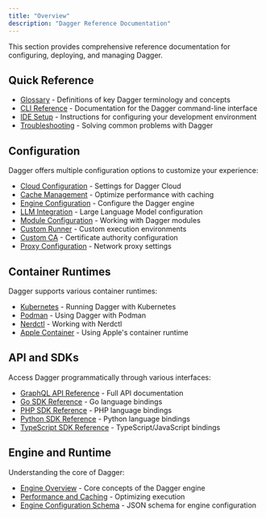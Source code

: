 ```yaml
---
title: "Overview"
description: "Dagger Reference Documentation"
---
```


This section provides comprehensive reference documentation for configuring, deploying, and managing Dagger. 

## Quick Reference

- [Glossary](glossary.mdx) - Definitions of key Dagger terminology and concepts
- [CLI Reference](cli/index.mdx) - Documentation for the Dagger command-line interface
- [IDE Setup](ide-setup.mdx) - Instructions for configuring your development environment
- [Troubleshooting](troubleshooting.mdx) - Solving common problems with Dagger

## Configuration

Dagger offers multiple configuration options to customize your experience:

- [Cloud Configuration](./configuration/cloud.mdx) - Settings for Dagger Cloud
- [Cache Management](./configuration/cache.mdx) - Optimize performance with caching
- [Engine Configuration](./configuration/engine.mdx) - Configure the Dagger engine
- [LLM Integration](./configuration/llm.mdx) - Large Language Model configuration
- [Module Configuration](./configuration/modules.mdx) - Working with Dagger modules
- [Custom Runner](./configuration/custom-runner.mdx) - Custom execution environments
- [Custom CA](./configuration/custom-ca.mdx) - Certificate authority configuration
- [Proxy Configuration](./configuration/proxy.mdx) - Network proxy settings

## Container Runtimes

Dagger supports various container runtimes:

- [Kubernetes](./container-runtimes/kubernetes.mdx) - Running Dagger with Kubernetes
- [Podman](./container-runtimes/podman.mdx) - Using Dagger with Podman
- [Nerdctl](./container-runtimes/nerdctl.mdx) - Working with Nerdctl
- [Apple Container](./container-runtimes/apple-container.mdx) - Using Apple's container runtime

## API and SDKs

Access Dagger programmatically through various interfaces:

- [GraphQL API Reference](https://docs.dagger.io/api/reference) - Full API documentation
- [Go SDK Reference](https://pkg.go.dev/dagger.io/dagger) - Go language bindings
- [PHP SDK Reference](https://docs.dagger.io.php) - PHP language bindings
- [Python SDK Reference](https://dagger-io.readthedocs.org/) - Python language bindings
- [TypeScript SDK Reference](/reference/typescript/modules) - TypeScript/JavaScript bindings

## Engine and Runtime

Understanding the core of Dagger:

- [Engine Overview](./configuration/engine.mdx) - Core concepts of the Dagger engine
- [Performance and Caching](./configuration/cache.mdx) - Optimizing execution
- [Engine Configuration Schema](https://docs.dagger.io/engine.schema.json) - JSON schema for engine configuration